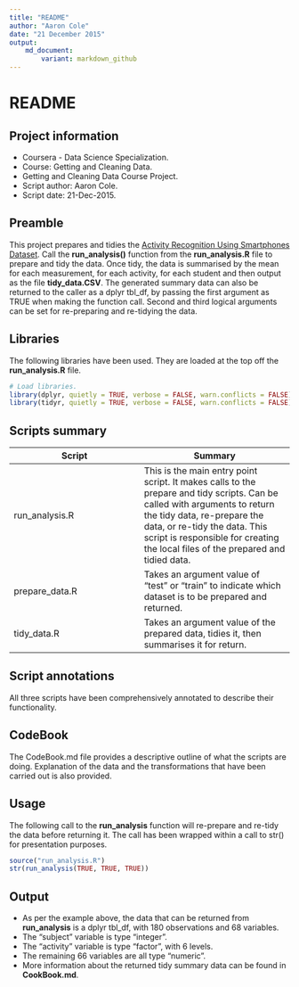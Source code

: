 ```yaml
---
title: "README"
author: "Aaron Cole"
date: "21 December 2015"
output:
    md_document:
        variant: markdown_github
---
```


# README

## Project information
* Coursera - Data Science Specialization.
* Course: Getting and Cleaning Data.
* Getting and Cleaning Data Course Project.
* Script author: Aaron Cole.
* Script date: 21-Dec-2015.


## Preamble
This project prepares and tidies the [Activity Recognition Using Smartphones Dataset](http://archive.ics.uci.edu/ml/datasets/Human+Activity+Recognition+Using+Smartphones#). Call the **run_analysis()** function from the **run_analysis.R** file to prepare and tidy the data. Once tidy, the data is summarised by the mean for each measurement, for each activity, for each student and then output as the file **tidy_data.CSV**. The generated summary data can also be returned to the caller as a dplyr tbl_df, by passing the first argument as TRUE when making the function call. Second and third logical arguments can be set for re-preparing and re-tidying the data.

## Libraries
The following libraries have been used. They are loaded at the top off the **run_analysis.R** file.
```r
# Load libraries.
library(dplyr, quietly = TRUE, verbose = FALSE, warn.conflicts = FALSE)
library(tidyr, quietly = TRUE, verbose = FALSE, warn.conflicts = FALSE)
```

## Scripts summary
Script | Summary
-------|--------
run_analysis.R | This is the main entry point script. It makes calls to the prepare and tidy scripts. Can be called with arguments to return the tidy data, re-prepare the data, or re-tidy the data. This script is responsible for creating the local files of the prepared and tidied data.
prepare_data.R | Takes an argument value of "test" or "train" to indicate which dataset is to be prepared and returned.
tidy_data.R | Takes an argument value of the prepared data, tidies it, then summarises it for return.

## Script annotations
All three scripts have been comprehensively annotated to describe their functionality.

## CodeBook
The CodeBook.md file provides a descriptive outline of what the scripts are doing. Explanation of the data and the transformations that have been carried out is also provided.

## Usage
The following call to the **run_analysis** function will re-prepare and re-tidy the data before returning it. The call has been wrapped within a call to str() for presentation purposes.
```r
source("run_analysis.R")
str(run_analysis(TRUE, TRUE, TRUE))
```

## Output
* As per the example above, the data that can be returned from **run\_analysis** is a dplyr tbl_df, with 180 observations and 68 variables.
* The "subject" variable is type "integer".
* The "activity" variable is type "factor", with 6 levels.
* The remaining 66 variables are all type "numeric".
* More information about the returned tidy summary data can be found in **CookBook.md**.